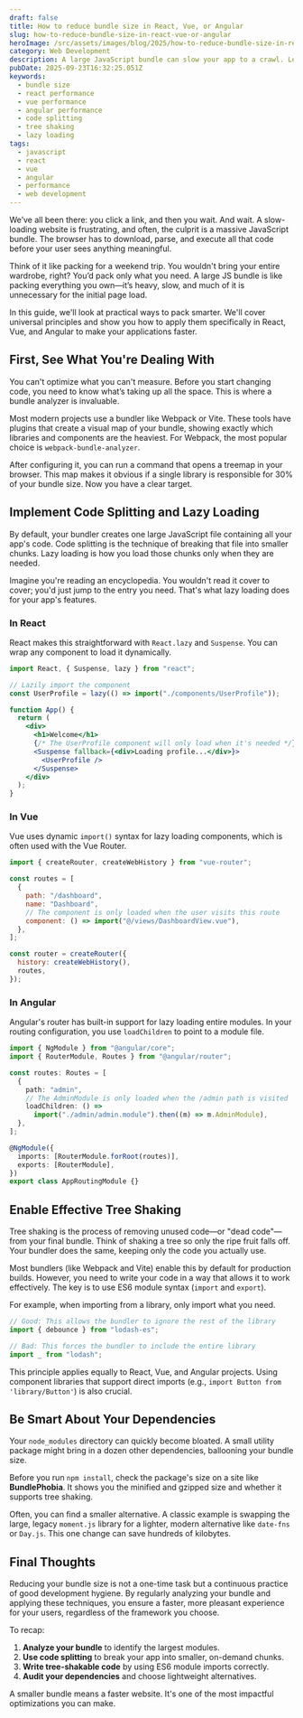 ```yaml
---
draft: false
title: How to reduce bundle size in React, Vue, or Angular
slug: how-to-reduce-bundle-size-in-react-vue-or-angular
heroImage: /src/assets/images/blog/2025/how-to-reduce-bundle-size-in-react-vue-or-angular.png
category: Web Development
description: A large JavaScript bundle can slow your app to a crawl. Learn practical, framework-specific strategies for React, Vue, and Angular to shrink your bundle size and boost performance.
pubDate: 2025-09-23T16:32:25.051Z
keywords:
  - bundle size
  - react performance
  - vue performance
  - angular performance
  - code splitting
  - tree shaking
  - lazy loading
tags:
  - javascript
  - react
  - vue
  - angular
  - performance
  - web development
---
```


We’ve all been there: you click a link, and then you wait. And wait. A slow-loading website is frustrating, and often, the culprit is a massive JavaScript bundle. The browser has to download, parse, and execute all that code before your user sees anything meaningful.

Think of it like packing for a weekend trip. You wouldn't bring your entire wardrobe, right? You’d pack only what you need. A large JS bundle is like packing everything you own—it’s heavy, slow, and much of it is unnecessary for the initial page load.

In this guide, we'll look at practical ways to pack smarter. We'll cover universal principles and show you how to apply them specifically in React, Vue, and Angular to make your applications faster.

## First, See What You're Dealing With

You can't optimize what you can't measure. Before you start changing code, you need to know what’s taking up all the space. This is where a bundle analyzer is invaluable.

Most modern projects use a bundler like Webpack or Vite. These tools have plugins that create a visual map of your bundle, showing exactly which libraries and components are the heaviest. For Webpack, the most popular choice is `webpack-bundle-analyzer`.

After configuring it, you can run a command that opens a treemap in your browser. This map makes it obvious if a single library is responsible for 30% of your bundle size. Now you have a clear target.

## Implement Code Splitting and Lazy Loading

By default, your bundler creates one large JavaScript file containing all your app's code. Code splitting is the technique of breaking that file into smaller chunks. Lazy loading is how you load those chunks only when they are needed.

Imagine you're reading an encyclopedia. You wouldn't read it cover to cover; you'd just jump to the entry you need. That's what lazy loading does for your app's features.

### In React

React makes this straightforward with `React.lazy` and `Suspense`. You can wrap any component to load it dynamically.

```jsx
import React, { Suspense, lazy } from "react";

// Lazily import the component
const UserProfile = lazy(() => import("./components/UserProfile"));

function App() {
  return (
    <div>
      <h1>Welcome</h1>
      {/* The UserProfile component will only load when it's needed */}
      <Suspense fallback={<div>Loading profile...</div>}>
        <UserProfile />
      </Suspense>
    </div>
  );
}
```

### In Vue

Vue uses dynamic `import()` syntax for lazy loading components, which is often used with the Vue Router.

```javascript
import { createRouter, createWebHistory } from "vue-router";

const routes = [
  {
    path: "/dashboard",
    name: "Dashboard",
    // The component is only loaded when the user visits this route
    component: () => import("@/views/DashboardView.vue"),
  },
];

const router = createRouter({
  history: createWebHistory(),
  routes,
});
```

### In Angular

Angular's router has built-in support for lazy loading entire modules. In your routing configuration, you use `loadChildren` to point to a module file.

```typescript
import { NgModule } from "@angular/core";
import { RouterModule, Routes } from "@angular/router";

const routes: Routes = [
  {
    path: "admin",
    // The AdminModule is only loaded when the /admin path is visited
    loadChildren: () =>
      import("./admin/admin.module").then((m) => m.AdminModule),
  },
];

@NgModule({
  imports: [RouterModule.forRoot(routes)],
  exports: [RouterModule],
})
export class AppRoutingModule {}
```

## Enable Effective Tree Shaking

Tree shaking is the process of removing unused code—or "dead code"—from your final bundle. Think of shaking a tree so only the ripe fruit falls off. Your bundler does the same, keeping only the code you actually use.

Most bundlers (like Webpack and Vite) enable this by default for production builds. However, you need to write your code in a way that allows it to work effectively. The key is to use ES6 module syntax (`import` and `export`).

For example, when importing from a library, only import what you need.

```javascript
// Good: This allows the bundler to ignore the rest of the library
import { debounce } from "lodash-es";

// Bad: This forces the bundler to include the entire library
import _ from "lodash";
```

This principle applies equally to React, Vue, and Angular projects. Using component libraries that support direct imports (e.g., `import Button from 'library/Button'`) is also crucial.

## Be Smart About Your Dependencies

Your `node_modules` directory can quickly become bloated. A small utility package might bring in a dozen other dependencies, ballooning your bundle size.

Before you run `npm install`, check the package's size on a site like **BundlePhobia**. It shows you the minified and gzipped size and whether it supports tree shaking.

Often, you can find a smaller alternative. A classic example is swapping the large, legacy `moment.js` library for a lighter, modern alternative like `date-fns` or `Day.js`. This one change can save hundreds of kilobytes.

## Final Thoughts

Reducing your bundle size is not a one-time task but a continuous practice of good development hygiene. By regularly analyzing your bundle and applying these techniques, you ensure a faster, more pleasant experience for your users, regardless of the framework you choose.

To recap:

1.  **Analyze your bundle** to identify the largest modules.
2.  **Use code splitting** to break your app into smaller, on-demand chunks.
3.  **Write tree-shakable code** by using ES6 module imports correctly.
4.  **Audit your dependencies** and choose lightweight alternatives.

A smaller bundle means a faster website. It's one of the most impactful optimizations you can make.
